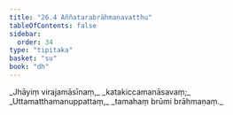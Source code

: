 ```yaml
---
title: "26.4 Aññatarabrāhmaṇavatthu"
tableOfContents: false
sidebar:
  order: 34
type: "tipitaka"
basket: "su"
book: "dh"
---
```



<DynamicBreadcrumb />

<Division number="386" book="dh">

<Paragraph number="414" type="verses" book="dh">
_Jhāyiṃ virajamāsīnaṃ,_  
_katakiccamanāsavaṃ;_  
_Uttamatthamanuppattaṃ,_  
_tamahaṃ brūmi brāhmaṇaṃ._
</Paragraph>
</Division>